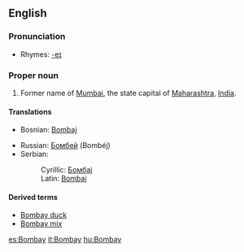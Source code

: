 ==English==

===Pronunciation===
*Rhymes: [[Rhymes:English:-eɪ|-eɪ]]

===Proper noun===
{{en-proper noun}}
#Former name of [[Mumbai]], the state capital of [[Maharashtra]], [[India]].
====Translations====
{{top}}
*Bosnian: [[Bombaj#Bosnian|Bombaj]] {{m}}
{{mid}}
*Russian: [[Бомбей]] (Bombéj) {{m}}
*Serbian:
*:Cyrillic: [[Бомбај#Serbian|Бомбај]] {{m}}
*:Latin: [[Bombaj#Serbian|Bombaj]] {{m}}
{{bottom}}

====Derived terms====
*[[Bombay duck]]
*[[Bombay mix]]

[[es:Bombay]]
[[it:Bombay]]
[[hu:Bombay]]